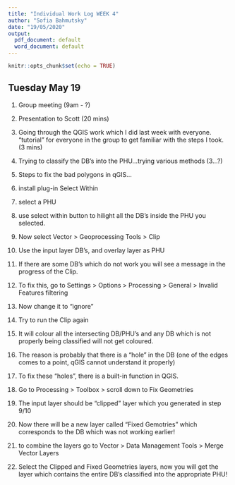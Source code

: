 ```yaml
---
title: "Individual Work Log WEEK 4"
author: "Sofia Bahmutsky"
date: "19/05/2020"
output:
  pdf_document: default
  word_document: default
---
```


```r
knitr::opts_chunk$set(echo = TRUE)
```


## Tuesday May 19

1. Group meeting (9am - ?)

2. Presentation to Scott (20 mins)

3. Going through the QGIS work which I did last week with everyone. "tutorial" for everyone in the group to get familiar with the steps I took. (3 mins)

4. Trying to classify the DB's into the PHU...trying various methods (3...?)


5. Steps to fix the bad polygons in qGIS...

1. install plug-in Select Within
2. select a PHU 
3. use select within button to hilight all the DB's inside the PHU you selected.
4. Now select Vector > Geoprocessing Tools > Clip
5. Use the input layer DB's, and overlay layer as PHU
6. If there are some DB's which do not work you will see a message in the progress of the Clip. 
7. To fix this, go to Settings > Options > Processing > General > Invalid Features filtering
8. Now change it to "ignore"
9. Try to run the Clip again
10. It will colour all the intersecting DB/PHU's and any DB which is not properly being classified will not get coloured. 
11. The reason  is probably that there is a  "hole" in the DB (one of the edges comes to a point, qGIS cannot understand it properly)
12. To fix these "holes", there is a built-in function in QGIS.
13. Go to Processing > Toolbox > scroll down to Fix Geometries 
14. The input layer should be "clipped" layer which you generated in step 9/10
15. Now there will be a new layer called "Fixed Gemotries" which corresponds to the DB which was not working earlier!
16. to combine the layers go to Vector > Data Management Tools > Merge Vector Layers 
17. Select the Clipped and Fixed Geometries layers, now you will get the layer which contains the entire DB's classified into the appropriate PHU!

